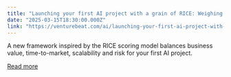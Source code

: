 ```yaml
---
title: "Launching your first AI project with a grain of RICE: Weighing reach, impact, confidence and effort to create your roadmap"
date: "2025-03-15T18:30:00.000Z"
link: "https://venturebeat.com/ai/launching-your-first-ai-project-with-a-grain-of-rice-weighing-reach-impact-confidence-and-effort-to-create-your-roadmap/"
---
```


A new framework inspired by the RICE scoring model balances business value, time-to-market, scalability and risk for your first AI project.

[Read more](https://venturebeat.com/ai/launching-your-first-ai-project-with-a-grain-of-rice-weighing-reach-impact-confidence-and-effort-to-create-your-roadmap/)
